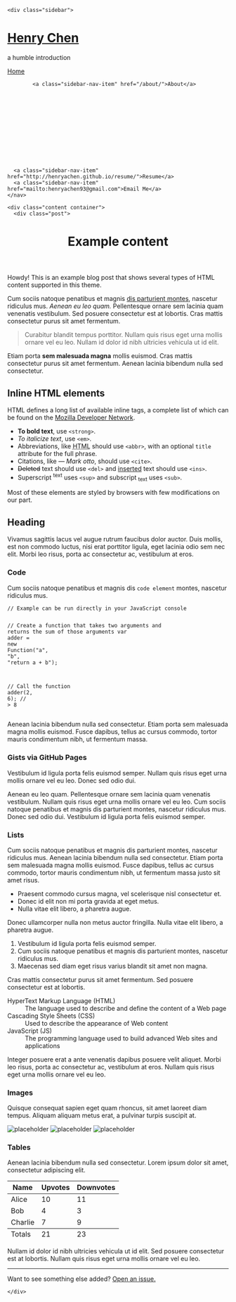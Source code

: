 <!DOCTYPE html>
<html xmlns="http://www.w3.org/1999/xhtml" xml:lang="en" lang="en-us">

  <head>
  <link href="http://gmpg.org/xfn/11" rel="profile">
  <meta http-equiv="X-UA-Compatible" content="IE=edge">
  <meta http-equiv="content-type" content="text/html; charset=utf-8">

  <!-- Enable responsiveness on mobile devices-->
  <meta name="viewport" content="width=device-width, initial-scale=1.0, maximum-scale=1">

  <title>
    
      Example content &middot; Henry Chen
    
  </title>

  <!-- CSS -->
  <link rel="stylesheet" href="/public/css/poole.css">
  <link rel="stylesheet" href="/public/css/syntax.css">
  <link rel="stylesheet" href="/public/css/hyde.css">
  <link rel="stylesheet" href="http://fonts.googleapis.com/css?family=PT+Sans:400,400italic,700|Abril+Fatface">

  <!-- Icons -->
  <link rel="apple-touch-icon-precomposed" sizes="144x144" href="/public/apple-touch-icon-144-precomposed.png">
                                 <link rel="shortcut icon" href="/public/favicon.ico">

  <!-- RSS -->
  <link rel="alternate" type="application/rss+xml" title="RSS" href="/atom.xml">
</head>

  <script>
  (function(i,s,o,g,r,a,m){i['GoogleAnalyticsObject']=r;i[r]=i[r]||function(){
  (i[r].q=i[r].q||[]).push(arguments)},i[r].l=1*new Date();a=s.createElement(o),
  m=s.getElementsByTagName(o)[0];a.async=1;a.src=g;m.parentNode.insertBefore(a,m)
  })(window,document,'script','//www.google-analytics.com/analytics.js','ga');

  ga('create', 'UA-55955802-1', 'auto');
  ga('send', 'pageview');

</script>
 
  <body>
	  
    <div class="sidebar">
  <div class="container sidebar-sticky">
    <div class="sidebar-about">
      <h1>
        <a href="/">
          Henry Chen
        </a>
      </h1>
      <p class="lead">a humble introduction</p>
    </div>
	<body class="layout-reverse">
	</body>
    <nav class="sidebar-nav">
      <a class="sidebar-nav-item" href="/">Home</a>
      

      
      
        
          
        
      
        
          
        
      
        
          
        
      
        
          
        
      
        
          
            <a class="sidebar-nav-item" href="/about/">About</a>
          
        
      
        
      
        
      
        
          
        
      
        
      
      <a class="sidebar-nav-item" href="http://henryachen.github.io/resume/">Resume</a>
      <a class="sidebar-nav-item" href="mailto:henryachen93@gmail.com">Email Me</a>
    </nav>

  </div>
</div>


    <div class="content container">
      <div class="post">

  <header class="post-header">
    <h1 class="post-title">Example content</h1>
    <p class="post-meta"></p>
  </header>

  <article class="post-content">
    <div class="message">
  Howdy! This is an example blog post that shows several types of HTML content supported in this theme.
</div>

Cum sociis natoque penatibus et magnis <a href="#">dis parturient montes</a>, nascetur ridiculus mus. *Aenean eu leo quam.* Pellentesque ornare sem lacinia quam venenatis vestibulum. Sed posuere consectetur est at lobortis. Cras mattis consectetur purus sit amet fermentum.

> Curabitur blandit tempus porttitor. Nullam quis risus eget urna mollis ornare vel eu leo. Nullam id dolor id nibh ultricies vehicula ut id elit.

Etiam porta **sem malesuada magna** mollis euismod. Cras mattis consectetur purus sit amet fermentum. Aenean lacinia bibendum nulla sed consectetur.

## Inline HTML elements

HTML defines a long list of available inline tags, a complete list of which can be found on the [Mozilla Developer Network](https://developer.mozilla.org/en-US/docs/Web/HTML/Element).

- **To bold text**, use `<strong>`.
- *To italicize text*, use `<em>`.
- Abbreviations, like <abbr title="HyperText Markup Langage">HTML</abbr> should use `<abbr>`, with an optional `title` attribute for the full phrase.
- Citations, like <cite>&mdash; Mark otto</cite>, should use `<cite>`.
- <del>Deleted</del> text should use `<del>` and <ins>inserted</ins> text should use `<ins>`.
- Superscript <sup>text</sup> uses `<sup>` and subscript <sub>text</sub> uses `<sub>`.

Most of these elements are styled by browsers with few modifications on our part.

## Heading

Vivamus sagittis lacus vel augue rutrum faucibus dolor auctor. Duis mollis, est non commodo luctus, nisi erat porttitor ligula, eget lacinia odio sem nec elit. Morbi leo risus, porta ac consectetur ac, vestibulum at eros.

### Code

Cum sociis natoque penatibus et magnis dis `code element` montes, nascetur ridiculus mus.

<div class="highlight"><pre><code class="language-js" data-lang="js"><span class="c1">// Example can be run directly in your JavaScript console</span>

<span class="c1">// Create a function that takes two arguments and returns the sum of those arguments</span>
<span class="kd">var</span> <span class="nx">adder</span> <span class="o">=</span> <span class="k">new</span> <span class="nb">Function</span><span class="p">(</span><span class="s2">&quot;a&quot;</span><span class="p">,</span> <span class="s2">&quot;b&quot;</span><span class="p">,</span> <span class="s2">&quot;return a + b&quot;</span><span class="p">);</span>

<span class="c1">// Call the function</span>
<span class="nx">adder</span><span class="p">(</span><span class="mi">2</span><span class="p">,</span> <span class="mi">6</span><span class="p">);</span>
<span class="c1">// &gt; 8</span></code></pre></div>

Aenean lacinia bibendum nulla sed consectetur. Etiam porta sem malesuada magna mollis euismod. Fusce dapibus, tellus ac cursus commodo, tortor mauris condimentum nibh, ut fermentum massa.

### Gists via GitHub Pages

Vestibulum id ligula porta felis euismod semper. Nullam quis risus eget urna mollis ornare vel eu leo. Donec sed odio dui.

<script src="https://gist.github.com/5555251.js?file=gist.md"> </script>

Aenean eu leo quam. Pellentesque ornare sem lacinia quam venenatis vestibulum. Nullam quis risus eget urna mollis ornare vel eu leo. Cum sociis natoque penatibus et magnis dis parturient montes, nascetur ridiculus mus. Donec sed odio dui. Vestibulum id ligula porta felis euismod semper.

### Lists

Cum sociis natoque penatibus et magnis dis parturient montes, nascetur ridiculus mus. Aenean lacinia bibendum nulla sed consectetur. Etiam porta sem malesuada magna mollis euismod. Fusce dapibus, tellus ac cursus commodo, tortor mauris condimentum nibh, ut fermentum massa justo sit amet risus.

* Praesent commodo cursus magna, vel scelerisque nisl consectetur et.
* Donec id elit non mi porta gravida at eget metus.
* Nulla vitae elit libero, a pharetra augue.

Donec ullamcorper nulla non metus auctor fringilla. Nulla vitae elit libero, a pharetra augue.

1. Vestibulum id ligula porta felis euismod semper.
2. Cum sociis natoque penatibus et magnis dis parturient montes, nascetur ridiculus mus.
3. Maecenas sed diam eget risus varius blandit sit amet non magna.

Cras mattis consectetur purus sit amet fermentum. Sed posuere consectetur est at lobortis.

<dl>
  <dt>HyperText Markup Language (HTML)</dt>
  <dd>The language used to describe and define the content of a Web page</dd>

  <dt>Cascading Style Sheets (CSS)</dt>
  <dd>Used to describe the appearance of Web content</dd>

  <dt>JavaScript (JS)</dt>
  <dd>The programming language used to build advanced Web sites and applications</dd>
</dl>

Integer posuere erat a ante venenatis dapibus posuere velit aliquet. Morbi leo risus, porta ac consectetur ac, vestibulum at eros. Nullam quis risus eget urna mollis ornare vel eu leo.

### Images

Quisque consequat sapien eget quam rhoncus, sit amet laoreet diam tempus. Aliquam aliquam metus erat, a pulvinar turpis suscipit at.

![placeholder](http://placehold.it/800x400 "Large example image")
![placeholder](http://placehold.it/400x200 "Medium example image")
![placeholder](http://placehold.it/200x200 "Small example image")

### Tables

Aenean lacinia bibendum nulla sed consectetur. Lorem ipsum dolor sit amet, consectetur adipiscing elit.

<table>
  <thead>
    <tr>
      <th>Name</th>
      <th>Upvotes</th>
      <th>Downvotes</th>
    </tr>
  </thead>
  <tfoot>
    <tr>
      <td>Totals</td>
      <td>21</td>
      <td>23</td>
    </tr>
  </tfoot>
  <tbody>
    <tr>
      <td>Alice</td>
      <td>10</td>
      <td>11</td>
    </tr>
    <tr>
      <td>Bob</td>
      <td>4</td>
      <td>3</td>
    </tr>
    <tr>
      <td>Charlie</td>
      <td>7</td>
      <td>9</td>
    </tr>
  </tbody>
</table>

Nullam id dolor id nibh ultricies vehicula ut id elit. Sed posuere consectetur est at lobortis. Nullam quis risus eget urna mollis ornare vel eu leo.

-----

Want to see something else added? <a href="https://github.com/poole/poole/issues/new">Open an issue.</a>

  </article>

</div>

      
    </div>

  </body>
</html>
